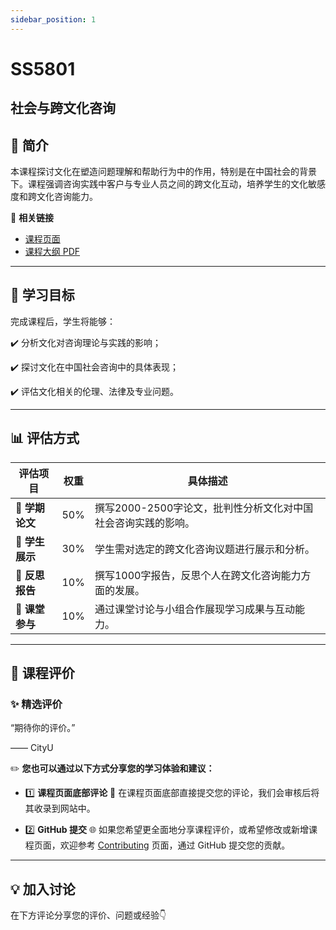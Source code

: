 ```yaml
---
sidebar_position: 1
---
```


# SS5801
## 社会与跨文化咨询

## **📘 简介**
本课程探讨文化在塑造问题理解和帮助行为中的作用，特别是在中国社会的背景下。课程强调咨询实践中客户与专业人员之间的跨文化互动，培养学生的文化敏感度和跨文化咨询能力。

🔗 **相关链接**
- [课程页面](https://www.cityu.edu.hk/catalogue/pg/202425/course/SS5801.htm)
- [课程大纲 PDF](https://www.cityu.edu.hk/catalogue/pg/202425/course/SS5801.pdf)

---

## **🎯 学习目标**

完成课程后，学生将能够：

✔️ 分析文化对咨询理论与实践的影响；

✔️ 探讨文化在中国社会咨询中的具体表现；

✔️ 评估文化相关的伦理、法律及专业问题。

---

## **📊 评估方式**

| **评估项目**             | **权重** | **具体描述**                                                                                       |
|------------------------|---------|---------------------------------------------------------------------------------------------------|
| **📄 学期论文**          | 50%     | 撰写2000-2500字论文，批判性分析文化对中国社会咨询实践的影响。                                                |
| **🎤 学生展示**          | 30%     | 学生需对选定的跨文化咨询议题进行展示和分析。                                                            |
| **📄 反思报告**          | 10%     | 撰写1000字报告，反思个人在跨文化咨询能力方面的发展。                                                       |
| **📝 课堂参与**          | 10%     | 通过课堂讨论与小组合作展现学习成果与互动能力。                                                             |

---

## **💬 课程评价**

### ✨ **精选评价**
<div className={commentStyles.commentBox}>
    <p className={commentStyles.commentText}>
        “期待你的评价。”
    </p>
    <p className={commentStyles.commentAuthor}>—— CityU</p>
</div>

✏️ **您也可以通过以下方式分享您的学习体验和建议：**

- 1️⃣ **课程页面底部评论**
💬 在课程页面底部直接提交您的评论，我们会审核后将其收录到网站中。

- 2️⃣ **GitHub 提交**
🌐 如果您希望更全面地分享课程评价，或希望修改或新增课程页面，欢迎参考 [Contributing](https://penjc.github.io/cityU-navigator/contributing) 页面，通过 GitHub 提交您的贡献。

---

## **💡 加入讨论**

在下方评论分享您的评价、问题或经验👇
<Utterances />
